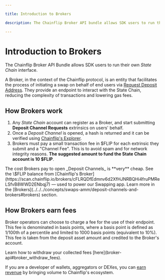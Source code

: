 ```yaml
---

title: Introduction to Brokers

description: The Chainflip Broker API bundle allows SDK users to run their own State Chain interface.

---
```



# Introduction to Brokers

The Chainflip Broker API Bundle allows SDK users to run their own _State Chain_ interface.

A Broker, in the context of the Chainflip protocol, is an entity that facilitates the process of initiating a swap on behalf of end users via [Request Deposit Address](../javascript-sdk/swap-assets/request-deposit-address.md "mention"). They provide an endpoint to interact with the State Chain, reducing the complexity of transactions and lowering gas fees.

## How Brokers work

1. Any _State Chain_ account can register as a Broker, and start submitting **Deposit Channel Requests** extrinsics on users' behalf.
2. Once a _Deposit Channel_ is opened, a hash is returned and it can be verified using [Chainflip's Explorer](https://scan.chainflip.io/).
3. Brokers must pay a small transaction fee in \$FLIP for each extrinsic they submit and a "Channel Fee". This is to avoid spam and for network integrity reasons. **The suggested amount to fund the State Chain account is 10 \$FLIP**. 

<Callout type="info">
  The cost Brokers pay to open _Deposit Channels_ is **very** cheap. See the \$FLIP balance from [Chainflip's Broker](https://scan.chainflip.io/brokers/cFLRQDfEdmnv6d2XfHJNRBQHi4fruPMReLSfvB8WWD2ENbqj7) — used to power our Swapping app.
</Callout>

<Callout type="info">
  Learn more in the
  [Brokers](../../../concepts/swaps-amm/deposit-channels-and-brokers#brokers)
  section.
</Callout>

## How Brokers earn fees

Broker operators can choose to charge a fee for the use of their endpoint. This fee is denominated in basis points, where a basis point is defined as 1/100th of a percentile and limited to 1000 basis points (equivalent to 10%). This fee is taken from the deposit asset amount and credited to the Broker's account. 

<Callout type="info">
  Learn how to withdraw your collected fees [here](broker-api#broker_withdraw_fees).
</Callout>

If you are a developer of wallets, aggregators or DEXes, you can [earn revenue](../../../concepts/swaps-amm/deposit-channels-and-brokers#broker-fees) by bringing volume to Chainflip's ecosystem.

